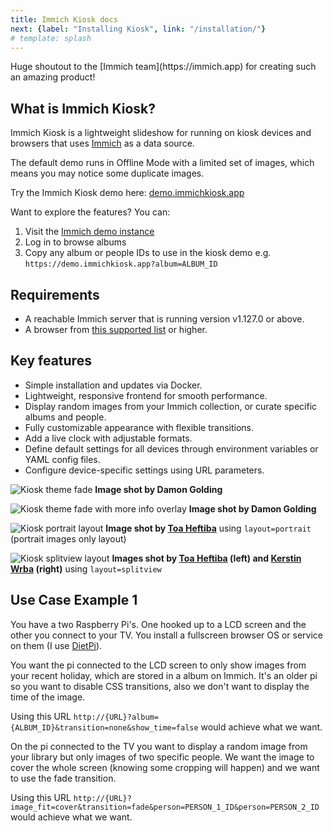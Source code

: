 ```yaml
---
title: Immich Kiosk docs
next: {label: "Installing Kiosk", link: "/installation/"}
# template: splash
---
```




<Acknowledgement>
    Huge shoutout to the [Immich team](https://immich.app) for creating such an amazing product!
</Acknowledgement>


## What is Immich Kiosk?
Immich Kiosk is a lightweight slideshow for running on kiosk devices and browsers that uses [Immich](https://immich.app) as a data source.


<Aside type="note">
The default demo runs in Offline Mode with a limited set of images, which means you may notice some duplicate images.
</Aside>

Try the Immich Kiosk demo here: [demo.immichkiosk.app](https://demo.immichkiosk.app/)

Want to explore the features? You can:
1. Visit the [Immich demo instance](https://demo.immich.app/)
2. Log in to browse albums
3. Copy any album or people IDs to use in the kiosk demo e.g. `https://demo.immichkiosk.app?album=ALBUM_ID`

## Requirements
- A reachable Immich server that is running version v1.127.0 or above.
- A browser from [this supported list](https://browserslist.dev/?q=PiAwLjIl) or higher.

## Key features
- Simple installation and updates via Docker.
- Lightweight, responsive frontend for smooth performance.
- Display random images from your Immich collection, or curate specific albums and people.
- Fully customizable appearance with flexible transitions.
- Add a live clock with adjustable formats.
- Define default settings for all devices through environment variables or YAML config files.
- Configure device-specific settings using URL parameters.


![Kiosk theme fade](../../assets/preview.jpeg)
**Image shot by Damon Golding**

![Kiosk theme fade with more info overlay](../../assets/more-info.jpeg)
**Image shot by Damon Golding**

![Kiosk portrait layout](../../assets/portrait.jpeg)
**Image shot by [Toa Heftiba](https://unsplash.com/@heftiba)** using `layout=portrait` (portrait images only layout)

![Kiosk splitview layout](../../assets/layout-splitview.jpg)
**Images shot by [Toa Heftiba](https://unsplash.com/@heftiba) (left) and [Kerstin Wrba](https://unsplash.com/@kerstinwrba) (right)** using `layout=splitview`

## Use Case Example 1
You have a two Raspberry Pi's. One hooked up to a LCD screen and the other you connect to your TV. You install a fullscreen browser OS or service on them (I use [DietPi](dietpi-url)).

You want the pi connected to the LCD screen to only show images from your recent holiday, which are stored in a album on Immich. It's an older pi so you want to disable CSS transitions, also we don't want to display the time of the image.

Using this URL `http://{URL}?album={ALBUM_ID}&transition=none&show_time=false` would achieve what we want.

On the pi connected to the TV you want to display a random image from your library but only images of two specific people. We want the image to cover the whole screen (knowing some cropping will happen) and we want to use the fade transition.

Using this URL `http://{URL}?image_fit=cover&transition=fade&person=PERSON_1_ID&person=PERSON_2_ID` would achieve what we want.
